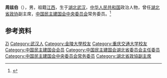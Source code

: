 '''周兹伯'''（{{bd|1918年|12月|2009年|10月16日}}），男，祖籍[[江西|江西]]，生于[[湖北|湖北]][[武汉|武汉]]，[[中华人民共和国|中华人民共和国]]政治人物，曾任[[湖北省政协|湖北省政协]]副主席，[[中国民主建国会中央委员会|中国民主建国会中央委员会]]常务委员。<ref>{{Cite book|title=中华人民共和国职官志|author=何虎生, 李耀东, 向常福主编|publisher=中国社会出版社|year=2003|isbn=9787800883934|location=北京|pages=}}</ref>

== 参考资料 ==
{{reflist}}

{{中国人物小作品}}
{{Navboxes 
| title  = 周兹柏在[[中国民主建国会|中国民主建国会]]的职务
| list1  =
{{中国民主建国会第五届中央委员会}}
{{中国民主建国会第六届中央委员会}}
}}

{{Authority control}}
{{DEFAULTSORT:Zhou周}}
[[Category:周姓|Zi]]
[[Category:武汉人|Category:武汉人]]
[[Category:金陵大學校友|Category:金陵大學校友]]
[[Category:重庆交通大学校友|Category:重庆交通大学校友]]
[[Category:中国民主建国会会员|Category:中国民主建国会会员]]
[[Category:中国民主建国会湖北省委员会主任委员|Category:中国民主建国会湖北省委员会主任委员]]
[[Category:中国民主建国会中央委员会常务委员|Category:中国民主建国会中央委员会常务委员]]
[[Category:湖北省政協副主席|Category:湖北省政協副主席]]